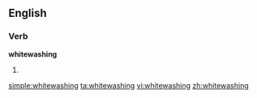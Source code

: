 ==English==

===Verb===
'''whitewashing'''

# {{present participle of|[[whitewash]]}}

[[simple:whitewashing]]
[[ta:whitewashing]]
[[vi:whitewashing]]
[[zh:whitewashing]]